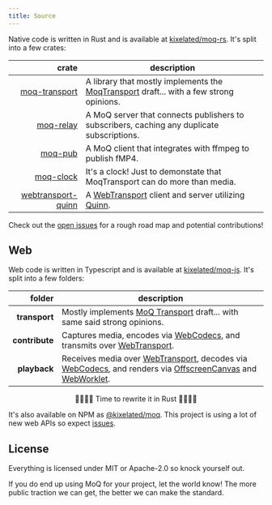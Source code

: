 ```yaml
---
title: Source
---
```


Native code is written in Rust and is available at [kixelated/moq-rs](https://github.com/kixelated/moq-rs).
It's split into a few crates:

|                                                                               crate | description                                                                                                                                           |
| ----------------------------------------------------------------------------------: | ----------------------------------------------------------------------------------------------------------------------------------------------------- |
|                [moq-transport](https://docs.rs/moq-transport/latest/moq-transport/) | A library that mostly implements the [MoqTransport](https://datatracker.ietf.org/doc/draft-ietf-moq-transport/) draft... with a few strong opinions.  |
|                [moq-relay](https://github.com/kixelated/moq-rs/tree/main/moq-relay) | A MoQ server that connects publishers to subscribers, caching any duplicate subscriptions.                                                            |
|                    [moq-pub](https://github.com/kixelated/moq-rs/tree/main/moq-pub) | A MoQ client that integrates with ffmpeg to publish fMP4.                                                                                             |
|                [moq-clock](https://github.com/kixelated/moq-rs/tree/main/moq-clock) | It's a clock! Just to demonstate that MoqTransport can do more than media.                                                                            |
| [webtransport-quinn](https://docs.rs/webtransport-quinn/latest/webtransport_quinn/) | A [WebTransport](https://datatracker.ietf.org/doc/draft-ietf-webtrans-http3/) client and server utilizing [Quinn](https://github.com/quinn-rs/quinn). |

Check out the [open issues](https://github.com/kixelated/moq-rs/issues) for a rough road map and potential contributions!

## Web

Web code is written in Typescript and is available at [kixelated/moq-js](https://github.com/kixelated/moq-js).
It's split into a few folders:

|         folder | description                                                                                                                                                                                                                                                                                                                                                                      |
| -------------: | -------------------------------------------------------------------------------------------------------------------------------------------------------------------------------------------------------------------------------------------------------------------------------------------------------------------------------------------------------------------------------- |
|  **transport** | Mostly implements [MoQ Transport](https://datatracker.ietf.org/doc/draft-ietf-moq-transport/) draft... with same said strong opinions.                                                                                                                                                                                                                                           |
| **contribute** | Captures media, encodes via [WebCodecs](https://developer.mozilla.org/en-US/docs/Web/API/WebCodecs_API), and transmits over [WebTransport](https://developer.mozilla.org/en-US/docs/Web/API/WebTransport).                                                                                                                                                                       |
|   **playback** | Receives media over [WebTransport](https://developer.mozilla.org/en-US/docs/Web/API/WebTransport), decodes via [WebCodecs](https://developer.mozilla.org/en-US/docs/Web/API/WebCodecs_API), and renders via [OffscreenCanvas](https://developer.mozilla.org/en-US/docs/Web/API/OffscreenCanvas) and [WebWorklet](https://developer.mozilla.org/en-US/docs/Web/API/AudioWorklet). |

<center>💯🔥🚀🦀 Time to rewrite it in Rust 🦀🚀🔥💯</center>

It's also available on NPM as [@kixelated/moq](https://www.npmjs.com/package/@kixelated/moq).
This project is using a lot of new web APIs so expect [issues](/issues).

## License

Everything is licensed under MIT or Apache-2.0 so knock yourself out.

If you do end up using MoQ for your project, let the world know! The more public traction we can
get, the better we can make the standard.
